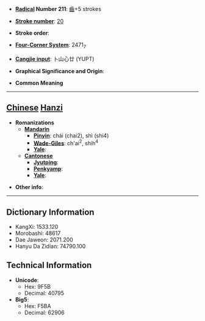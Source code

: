 * '''[[Wiktionary:Chinese radical index| Radical]] Number 211''': [[Wiktionary:Chinese radical index 齒|齒]]+5 strokes

* '''[[Wiktionary:Chinese total strokes index|Stroke number]]''': [[Wiktionary:Chinese total strokes index 20|20]]

* '''Stroke order''': 

* '''[[Wiktionary:Chinese four corner index|Four-Corner System]]''': 2471<sub>7</sub>

* '''[[Wiktionary:Chinese Cangjie index|Cangjie input]]''': 卜山心廿 (YUPT)

* '''Graphical Significance and Origin''': 

* '''Common Meaning'''

----

== [[Chinese]] [[Hanzi]] ==

* '''Romanizations'''
** '''[[Mandarin]]'''
*** '''[[Pinyin]]''': chái (chai2), shì (shi4)
*** '''[[Wade-Giles]]''': ch'ai<sup>2</sup>, shih<sup>4</sup>
*** '''[[Yale]]''': 
** '''[[Cantonese]]'''
*** '''[[Jyutping]]''':
*** '''[[Penkyamp]]''': 
*** '''[[Yale]]''': 

* '''Other info''': 

----

== Dictionary Information ==

* KangXi: 1533.120
* Morobashi: 48617
* Dae Jaweon: 2071.200
* Hanyu Da Zidian: 74790.100

== Technical Information ==

* '''Unicode''':
** Hex: 9F5B
** Decimal: 40795
* '''Big5''':
** Hex: F5BA
** Decimal: 62906